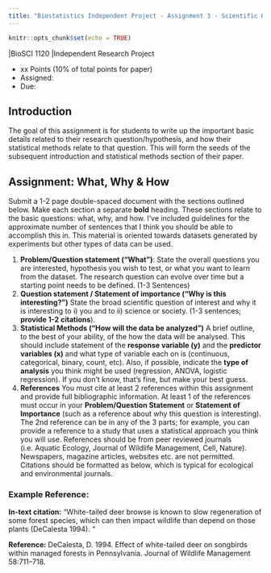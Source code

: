 ```yaml
---
title: "Biostatistics Independent Project - Assignment 3 - Scientific Question & Analysis Proposal"
---
```


```r
knitr::opts_chunk$set(echo = TRUE)
```

|BioSCI 1120
|Independent Research Project 

* xx Points (10% of total points for paper)
* Assigned: 
* Due:

## Introduction 

The goal of this assignment is for students to write up the important basic details related to their research question/hypothesis, and how their statistical methods relate to that question.  This will form the seeds of the subsequent introduction and statistical methods section of their paper.


## Assignment: What, Why & How

Submit a 1-2 page double-spaced document with the sections outlined below.  Make each section a separate **bold** heading.  These sections relate to the basic questions: what, why, and how.  I’ve included guidelines for the approximate number of sentences that I think you should be able to accomplish this in.  This material is oriented towards datasets generated by experiments but other types of data can be used. 

1.  **Problem/Question statement (“What”)**: State the overall questions you are interested, hypothesis you wish to test, or what you want to learn from the dataset.  The research question can evolve over time but a starting point needs to be defined.  (1-3 Sentences)
1. **Question statement / Statement of importance (“Why is this interesting?”)**  State the broad scientific question of interest and why it is interesting to i) you and to ii) science or society.  (1-3 sentences; **provide 1-2 citations**).
1.  **Statistical Methods (“How will the data be analyzed”)** A brief outline, to the best of your ability, of the how the data will be analysed.  This should include statement of the **response variable (y)** and the **predictor variables (x)** and what type of variable each on is (continuous, categorical, binary, count, etc).  Also, if possible, indicate the **type of analysis** you think might be used (regression, ANOVA, logistic regression).  If you don't know, that's fine, but make your best guess.
1.  **References**  You must cite at least 2 references within this assignment and provide full bibliographic information.  At least 1 of the references must occur in your **Problem/Question Statement** or **Statement of Importance** (such as a reference about why this question is interesting).  The 2nd reference can be in any of the 3 parts; for example, you can provide a reference to a study that uses a statistical approach you think you will use.   References should be from peer reviewed journals (i.e. Aquatic Ecology, Journal of Wildlife Management, Cell, Nature).  Newspapers, magazine articles, websites etc. are not permitted.  Citations should be formatted as below, which is typical for ecological and environmental journals.

### Example Reference:

**In-text citation:**
“White-tailed deer browse is known to slow regeneration of some forest species, which can then impact wildlife than depend on those plants (DeCalesta 1994). “

**Reference:**
DeCalesta, D. 1994. Effect of white-tailed deer on songbirds within managed forests in Pennsylvania. Journal of Wildlife Management 58:711–718.